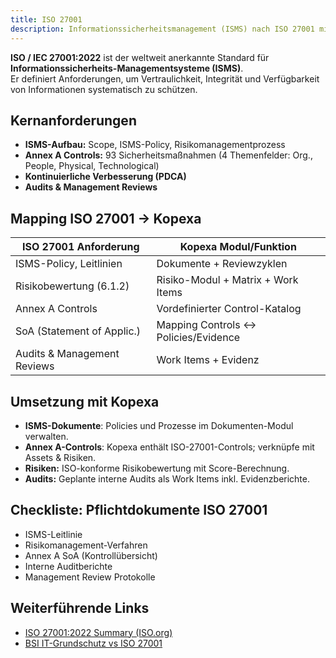 ```yaml
---
title: ISO 27001
description: Informationssicherheitsmanagement (ISMS) nach ISO 27001 mit Kopexa umsetzen
---
```


**ISO / IEC 27001:2022** ist der weltweit anerkannte Standard für **Informationssicherheits-Managementsysteme (ISMS)**.  
Er definiert Anforderungen, um Vertraulichkeit, Integrität und Verfügbarkeit von Informationen systematisch zu schützen.

## Kernanforderungen

- **ISMS-Aufbau:** Scope, ISMS-Policy, Risikomanagementprozess
- **Annex A Controls:** 93 Sicherheitsmaßnahmen (4 Themenfelder: Org., People, Physical, Technological)
- **Kontinuierliche Verbesserung (PDCA)**
- **Audits & Management Reviews**

## Mapping ISO 27001 → Kopexa

| ISO 27001 Anforderung       | Kopexa Modul/Funktion                |
|-----------------------------|--------------------------------------|
| ISMS-Policy, Leitlinien     | Dokumente + Reviewzyklen             |
| Risikobewertung (6.1.2)     | Risiko-Modul + Matrix + Work Items   |
| Annex A Controls            | Vordefinierter Control-Katalog       |
| SoA (Statement of Applic.)  | Mapping Controls ↔ Policies/Evidence |
| Audits & Management Reviews | Work Items + Evidenz                 |

## Umsetzung mit Kopexa

- **ISMS-Dokumente**: Policies und Prozesse im Dokumenten-Modul verwalten.
- **Annex A-Controls**: Kopexa enthält ISO-27001-Controls; verknüpfe mit Assets & Risiken.
- **Risiken:** ISO-konforme Risikobewertung mit Score-Berechnung.
- **Audits:** Geplante interne Audits als Work Items inkl. Evidenzberichte.

## Checkliste: Pflichtdokumente ISO 27001

- ISMS-Leitlinie
- Risikomanagement-Verfahren
- Annex A SoA (Kontrollübersicht)
- Interne Auditberichte
- Management Review Protokolle

## Weiterführende Links

- [ISO 27001:2022 Summary (ISO.org)](https://www.iso.org/standard/82875.html)
- [BSI IT-Grundschutz vs ISO 27001](https://www.bsi.bund.de)
